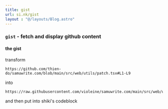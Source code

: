 ```yaml
---
title: gist
url: si.nk/gist
layout : "@/layouts/Blog.astro"
---
```


### `gist` - fetch and display github content

<Gist link="https://github.com/thien-do/samuwrite.com/blob/main/src/web/utils/patch.tsx#L1-L9"/>

#### the gist

transform 

```
https://github.com/thien-do/samuwrite.com/blob/main/src/web/utils/patch.tsx#L1-L9
```

into 
```
https://raw.githubusercontent.com/violeine/samuwrite.com/main/src/web/utils/patch.tsx
```
and then put into shiki's codeblock

<Quine path ='components/gist.astro' line="17-33" lang="js"/>
